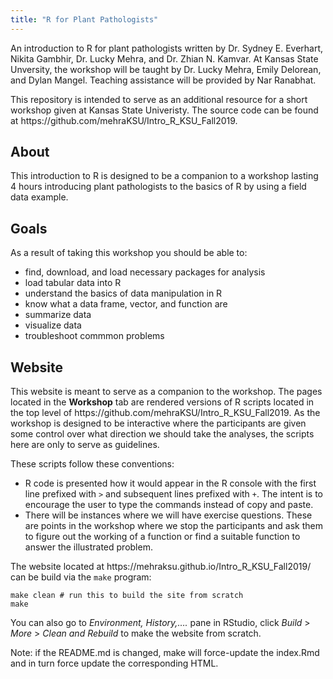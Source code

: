 ```yaml
---
title: "R for Plant Pathologists"
---
```



An introduction to R for plant pathologists written by Dr. Sydney E. Everhart, Nikita Gambhir, Dr. Lucky Mehra, and Dr. Zhian N. Kamvar. At Kansas State Unversity, the workshop will be taught by Dr. Lucky Mehra, Emily Delorean, and Dylan Mangel. Teaching assistance will be provided by Nar Ranabhat.

This repository is intended to serve as an additional resource for a short 
workshop given at Kansas State Univeristy. The source code can be found at https://github.com/mehraKSU/Intro_R_KSU_Fall2019.

## About 

This introduction to R is designed to be a companion to a workshop lasting 4 
hours introducing plant pathologists to the basics of R by using a field data example. 

## Goals

As a result of taking this workshop you should be able to:

 - find, download, and load necessary packages for analysis
 - load tabular data into R
 - understand the basics of data manipulation in R
 - know what a data frame, vector, and function are
 - summarize data
 - visualize data
 - troubleshoot commmon problems


## Website

This website is meant to serve as a companion to the workshop. The pages located
in the **Workshop** tab are rendered versions of R scripts located in the top 
level of https://github.com/mehraKSU/Intro_R_KSU_Fall2019. As the workshop is designed to
be interactive where the participants are given some control over what direction
we should take the analyses, the scripts here are only to serve as guidelines.

These scripts follow these conventions:

 - R code is presented how it would appear in the R console with the first line
   prefixed with `>` and subsequent lines prefixed with `+`. The intent is to
   encourage the user to type the commands instead of copy and paste.
 - There will be instances where we will have exercise questions. These are
   points in the workshop where we stop the participants and ask them to 
   figure out the working of a function or find a suitable function to answer
   the illustrated problem.



The website located at  https://mehraksu.github.io/Intro_R_KSU_Fall2019/ can be build via the
`make` program:

```make
make clean # run this to build the site from scratch
make
```
You can also go to *Environment, History,....* pane in RStudio, click *Build* > *More* > *Clean and Rebuild* to make the website from scratch.

Note: if the README.md is changed, make will force-update the index.Rmd and in
turn force update the corresponding HTML.
